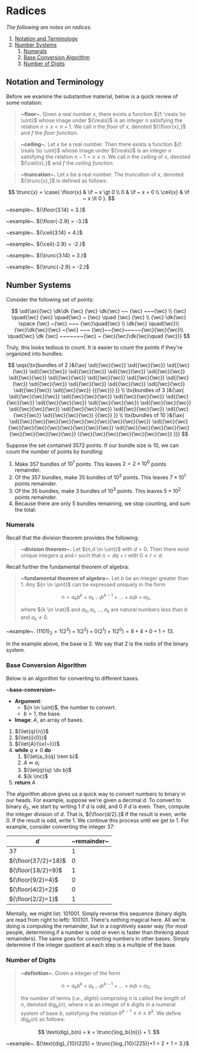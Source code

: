 <Head>
	<title>Radices</title>
	<meta name={`description`} content={`Notes on radices.`}/>
</Head>

# Radices
_The following are notes on radices._

1. [Notation and Terminology](#notation-and-terminology)
2. [Number Systems](#number-systems)
	1. [Numerals](#numerals)
	2. [Base Conversion Algorithm](#base-conversion-algorithm)
	3. [Number of Digits](#number-of-digits)

## Notation and Terminology
Before we examine the substantive material, below is a quick review of some notation:

> __~floor~.__ Given a real number ${x,}$ there exists a function ${f: \reals \to \uint}$ whose image under ${\reals}$ is an integer ${n}$ satisfying the relation ${n \le x \lt n + 1.}$ We call ${n}$ the _floor_ of ${x,}$ denoted ${\floor{x},}$ and ${f}$ the _floor function_. 

> __~ceiling~.__ Let ${x}$ be a real number. Then there exists a function ${f: \reals \to \uint}$ whose image under ${\reals}$ is an integer ${n}$ satisfying the relation ${n - 1 \lt x \le n.}$ We call ${n}$ the _ceiling_ of ${x,}$ denoted ${\ceil{x},}$ and ${f}$ the _ceiling function_. 

> __~truncation~.__ Let ${x}$ be a real number. The _truncation_ of ${x,}$ denoted ${\trunc{x},}$ is defined as follows:

$$
	\trunc{x} = \case{
		\floor{x} & \if ~ x \gt 0 \\
		       0  & \if ~ x = 0 \\
		\ceil{x}  & \if ~ x \lt 0
	}. 
$$

~example~. ${\floor{3.14} = 3.}$

~example~. ${\floor{-2.9} = -3.}$

~example~. ${\ceil{3.14} = 4.}$

~example~. ${\ceil{-2.9} = -2.}$

~example~. ${\trunc{3.14} = 3.}$

~example~. ${\trunc{-2.9} = -2.}$

## Number Systems
Consider the following set of points:

$$
	\sd{\ax{{\wc} \dk\dk {\wc} {\wc} \dk{\wc} ~~ {\wc} ~~~{\wc} \\ {\wc} \quad{\wc} {\wc} \quad{\wc} ~ {\wc} \quad {\wc} {\wc} \\ {\wc} \dk{\wc} \space {\wc} ~{\wc} ~~~ {\wc}\quad{\wc} \\ \dk{\wc} \quad{\wc}\\ {\wc}\dk{\wc}{\wc} ~{\wc} ~~~ {\wc}~~{\wc}~~~~~{\wc}{\wc}{\wc}\\ \quad{\wc} \dk {\wc} ~~~~~~~{\wc} ~ {\wc}{\wc}\dk{\wc}\quad {\wc}}}
$$

Truly, this looks tedious to count. It is easier to count the points if they're organized into bundles:

$$
	\eqs{\tx{bundles of 2 }&{\ax{
		\sd{{\wc}{\wc}}
		\sd{{\wc}{\wc}}
		\sd{{\wc}{\wc}}
		\sd{{\wc}{\wc}}
		\sd{{\wc}{\wc}}
		\sd{{\wc}{\wc}}
		\sd{{\wc}{\wc}}
		\sd{{\wc}{\wc}}
		\sd{{\wc}{\wc}}
		\sd{{\wc}{\wc}}
		\sd{{\wc}{\wc}}
		\sd{{\wc}{\wc}}
		\sd{{\wc}{\wc}}
		\sd{{\wc}{\wc}}
		\sd{{\wc}{\wc}}
		\sd{{\wc}{\wc}}
		\sd{{\wc}{\wc}}
		\sd{{\wc}{\wc}}
		{{{\wc}}}
	}}
	\\
	\tx{bundles of 3 }&{\ax{
	\sd{{\wc}{\wc}{\wc}}
	\sd{{\wc}{\wc}{\wc}}
	\sd{{\wc}{\wc}{\wc}}
	\sd{{\wc}{\wc}{\wc}}
	\sd{{\wc}{\wc}{\wc}}
	\sd{{\wc}{\wc}{\wc}}
	\sd{{\wc}{\wc}{\wc}}
	\sd{{\wc}{\wc}{\wc}}
	\sd{{\wc}{\wc}{\wc}}
	\sd{{\wc}{\wc}{\wc}}
	\sd{{\wc}{\wc}{\wc}}
	\sd{{\wc}{\wc}{\wc}}
	{{\wc}}
	}}
	\\
	\tx{bundles of 10 }&{\ax{
	\sd{{\wc}{\wc}{\wc}{\wc}{\wc}{\wc}{\wc}{\wc}{\wc}{\wc}}
	\sd{{\wc}{\wc}{\wc}{\wc}{\wc}{\wc}{\wc}{\wc}{\wc}{\wc}}
	\sd{{\wc}{\wc}{\wc}{\wc}{\wc}{\wc}{\wc}{\wc}{\wc}{\wc}}
	{{\wc}{\wc}{\wc}{\wc}{\wc}{\wc}{\wc}}
	}}}
$$

Suppose the set contained ${3572}$ points. If our bundle size is 10, we can count the number of points by bundling:

1. Make 357 bundles of ${10^1}$ points. This leaves ${2 = 2 \times 10^0}$ points remainder.
2. Of the 357 bundles, make 35 bundles of ${10^2}$ points. This leaves ${7 \times 10^1}$ points remainder.
3. Of the 35 bundles, make 3 bundles of ${10^3}$ points. This leaves ${5 \times 10^2}$ points remainder.
4. Because there are only 5 bundles remaining, we stop counting, and sum the total:








### Numerals
Recall that the division theorem provides the following:

> __~division theorem~.__ Let ${n,d \in \uint}$ with ${d \gt 0.}$ Then there exist unique integers ${q}$ and ${r}$ such that ${n = dq + r}$ with ${0 \le r \lt d.}$

Recall further the fundamental theorem of algebra:

> __~fundamental theorem of algebra~.__ Let ${b}$ be an integer greater than 1. Any ${n \in \pint}$ can be expressed uniquely in the form
> 
> $$
> 	n = a_kb^k + a_{k-1}b^{k-1} + \ldots + a_1b + a_0,
> $$
>
> where ${k \in \nat}$ and ${a_0, a_1, \ldots, a_k}$ are natural numbers less than ${b}$ and ${a_k \neq 0.}$ 

~example~.
${(1101)_2 =  1(2^3) + 1(2^2)  + 0(2^1) + 1(2^0) = 8 + 4 + 0 + 1 = 13.}$

In the example above, the base is 2. We say that 2 is the _radix_ of the binary system.

### Base Conversion Algorithm
Below is an algorithm for converting to different bases.

<Algo>

__~base-conversion~__
- __Argument__:
	- ${n \in \uint}$, the number to convert.
	- ${b \gt 1}$, the base.
- __Image__: ${A,}$ an array of bases.

1. ${\let{q}{n}}$
2. ${\let{i}{0}}$
3. ${\let{A}{\ix{~}}}$
3. __while__ ${q \neq 0}$ __do__
	1. ${\let{a_i}{q} \rem b}$
	2. ${A \Lleftarrow a_i}$
	2. ${\let{q}{q} \dv b}$
	3. ${k \inc}$
4. __return__ ${A}$

</Algo>

The algorithm above gives us a quick way to convert numbers to binary in our heads. For example, suppose we're given a decimal ${d.}$ To convert to binary ${d_2,}$ we start by writing ${1}$ if ${d}$ is odd, and ${0}$ if ${d}$ is even. Then, compute the integer division of ${d.}$ That is, ${\floor{d/2}.}$ If the result is even, write ${0.}$ If the result is odd, write ${1.}$ We continue this process until we get to ${1.}$ For example, consider converting the integer ${37:}$

| ${d}$               | ~remainder~ |
| ------------------- | ----------- |
| ${37}$              | ${1}$       |
| ${\floor{37/2}=18}$ | ${0}$       |
| ${\floor{18/2}=9}$  | ${1}$       |
| ${\floor{9/2}=4}$   | ${0}$       |
| ${\floor{4/2}=2}$   | ${0}$       |
| ${\floor{2/2}=1}$   | ${1}$       |

Mentally, we might list: ${101001.}$ Simply reverse this sequence (binary digits are read from right to left): ${100101.}$ There's nothing magical here. All we're doing is computing the remainder, but in a cognitively easier way (for most people, determining if a number is odd or even is faster than thinking about remainders). The same goes for converting numbers in other bases. Simply determine if the integer quotient at each step is a multiple of the base.

### Number of Digits
> __~definition~.__ Given a integer of the form
> 
> $$
> 	n = a_kb^k + a_{k-1}b^{k-1} + \ldots + a_1b + a_0,
> $$
> 
> the number of terms (i.e., _digits_) comprising ${n}$ is called the _length_ of ${n,}$ denoted ${\text{dig}_b(n),}$ where ${n}$ is an integer of ${k}$ digits in a numeral system of base ${b,}$ satisfying the relation ${b^{k-1} \le n \le b^k.}$ We define ${\text{dig}_b(n)}$ as follows:

$$
	\text{dig}_b(n) = k = \trunc{\log_b{(n)}} + 1.
$$

~example~. ${\text{dig}_{10}(225) = \trunc{\log_{10}(225)}+1 = 2 + 1 = 3.}$



